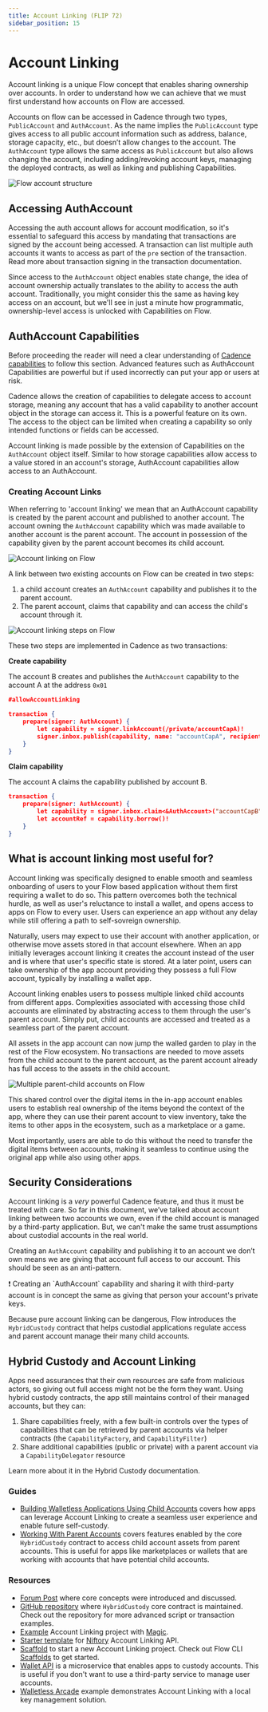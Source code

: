 ```yaml
---
title: Account Linking (FLIP 72)
sidebar_position: 15
---
```


# Account Linking

Account linking is a unique Flow concept that enables sharing ownership over accounts. In order to understand how we can achieve that we must first understand how accounts on Flow are accessed.

Accounts on flow can be accessed in Cadence through two types, `PublicAccount` and `AuthAccount`. As the name implies the `PublicAccount` type gives access to all public account information such as address, balance, storage capacity, etc., but doesn’t allow changes to the account. The `AuthAccount` type allows the same access as `PublicAccount` but also allows changing the account, including adding/revoking account keys, managing the deployed contracts, as well as linking and publishing Capabilities.

![Flow account structure](resources/account.png)

## Accessing AuthAccount

Accessing the auth account allows for account modification, so it's essential to safeguard this access by mandating that transactions are signed by the account being accessed. A transaction can list multiple auth accounts it wants to access as part of the `pre` section of the transaction. Read more about transaction signing in the transaction documentation.

Since access to the `AuthAccount` object enables state change, the idea of account ownership actually translates to the ability to access the auth account. Traditionally, you might consider this the same as having key access on an account, but we'll see in just a minute how programmatic, ownership-level access is unlocked with Capabilities on Flow.

## AuthAccount Capabilities

Before proceeding the reader will need a clear understanding of [Cadence capabilities](../../cadence/language/capability-based-access-control) to follow this section. Advanced features such as AuthAccount Capabilities are powerful but if used incorrectly can put your app or users at risk.

Cadence allows the creation of capabilities to delegate access to account storage, meaning any account that has a valid capability to another account object in the storage can access it. This is a powerful feature on its own. The access to the object can be limited when creating a capability so only intended functions or fields can be accessed.

Account linking is made possible by the extension of Capabilities on the `AuthAccount` object itself. Similar to how storage capabilities allow access to a value stored in an account's storage, AuthAccount capabilities allow access to an AuthAccount.

### Creating Account Links

When referring to 'account linking' we mean that an AuthAccount capability is created by the parent account and published to another account. The account owning the `AuthAccount` capability which was made available to another account is the parent account. The account in possession of the capability given by the parent account becomes its child account.

![Account linking on Flow](resources/linking.png)

A link between two existing accounts on Flow can be created in two steps:

1. a child account creates an `AuthAccount` capability and publishes it to the parent account.
2. The parent account, claims that capability and can access the child's account through it.

![Account linking steps on Flow](resources/linking-steps.png)

These two steps are implemented in Cadence as two transactions:

************************************Create capability************************************

The account B creates and publishes the `AuthAccount` capability to the account A at the address `0x01`

```json
#allowAccountLinking

transaction {
    prepare(signer: AuthAccount) {
        let capability = signer.linkAccount(/private/accountCapA)!
        signer.inbox.publish(capability, name: "accountCapA", recipient: 0x1)
    }
}
```

****************************Claim capability****************************

The account A claims the capability published by account B.

```json
transaction {
    prepare(signer: AuthAccount) {
        let capability = signer.inbox.claim<&AuthAccount>("accountCapB", provider: 0x2)!
        let accountRef = capability.borrow()!
    }
}
```

## What is account linking most useful for?

Account linking was specifically designed to enable smooth and seamless onboarding of users to your Flow based application without them first requiring a wallet to do so. This pattern overcomes both the technical hurdle, as well as user's reluctance to install a wallet, and opens access to apps on Flow to every user. Users can experience an app without any delay while still offering a path to self-sovreign ownership. 

Naturally, users may expect to use their account with another application, or otherwise move assets stored in that account elsewhere. When an app initially leverages account linking it creates the account instead of the user and is where that user's specific state is stored. At a later point, users can take ownership of the app account providing they possess a full Flow account, typically by installing a wallet app.

Account linking enables users to possess multiple linked child accounts from different apps. Complexities associated with accessing those child accounts are eliminated by abstracting access to them through the user's parent account. Simply put, child accounts are accessed and treated as a seamless part of the parent account.

All assets in the app account can now jump the walled garden to play in the rest of the Flow ecosystem. No transactions are needed to move assets from the child account to the parent account, as the parent account already has full access to the assets in the child account.

![Multiple parent-child accounts on Flow](resources/multiple-accounts.png)

This shared control over the digital items in the in-app account enables users to establish real ownership of the items beyond the context of the app, where they can use their parent account to view inventory, take the items to other apps in the ecosystem, such as a marketplace or a game.

Most importantly, users are able to do this without the need to transfer the digital items between accounts, making it seamless to continue using the original app while also using other apps.

## Security Considerations

Account linking is a _very_ powerful Cadence feature, and thus it must be treated with care. So far in this document, we’ve talked about account linking between two accounts we own, even if the child account is managed by a third-party application. But, we can't make the same trust assumptions about custodial accounts in the real world.

Creating an `AuthAccount` capability and publishing it to an account we don’t own means we are giving that account full access to our account. This should be seen as an anti-pattern.

<aside>
❗ Creating an `AuthAccount` capability and sharing it with third-party account is in concept the same as giving that person your account's private keys.

</aside>

Because pure account linking can be dangerous, Flow introduces the `HybridCustody` contract that helps custodial applications regulate access and parent account manage their many child accounts.

## Hybrid Custody and Account Linking

Apps need assurances that their own resources are safe from malicious actors, so giving out full access might not be the form they want. Using hybrid custody contracts, the app still maintains control of their managed accounts, but they can:

1. Share capabilities freely, with a few built-in controls over the types of capabilities that can be retrieved by parent accounts via helper contracts (the `CapabilityFactory`, and `CapabilityFilter`)
2. Share additional capabilities (public or private) with a parent account via a `CapabilityDelegator` resource

Learn more about it in the Hybrid Custody documentation.

### Guides[](https://developers.flow.com/concepts/account-linking#guides)

- [Building Walletless Applications Using Child Accounts](https://developers.flow.com/concepts/account-linking/child-accounts) covers how apps can leverage Account Linking to create a seamless user experience and enable future self-custody.
- [Working With Parent Accounts](https://developers.flow.com/concepts/account-linking/parent-accounts) covers features enabled by the core `HybridCustody` contract to access child account assets from parent accounts. This is useful for apps like marketplaces or wallets that are working with accounts that have potential child accounts.

### Resources[](https://developers.flow.com/concepts/account-linking#resources)

- [Forum Post](https://forum.onflow.org/t/hybrid-custody/4016) where core concepts were introduced and discussed.
- [GitHub repository](https://github.com/onflow/hybrid-custody) where `HybridCustody` core contract is maintained. Check out the repository for more advanced script or transaction examples.
- [Example](https://github.com/jribbink/magic-link-hc-sample/) Account Linking project with [Magic](https://magic.link/).
- [Starter template](https://github.com/Niftory/niftory-samples/tree/main/walletless-onboarding) for [Niftory](https://niftory.com/) Account Linking API.
- [Scaffold](https://github.com/onflow/hybrid-custody-scaffold) to start a new Account Linking project. Check out Flow CLI [Scaffolds](https://developers.flow.com/tooling/flow-cli/super-commands#using-scaffolds) to get started.
- [Wallet API](https://github.com/flow-hydraulics/flow-wallet-api/) is a microservice that enables apps to custody accounts. This is useful if you don't want to use a third-party service to manage user accounts.
- [Walletless Arcade](https://github.com/onflow/walletless-arcade-example) example demonstrates Account Linking with a local key management solution.